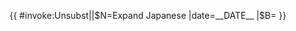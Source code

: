 {{ {{{|safesubst:}}}#invoke:Unsubst||$N=Expand Japanese |date=__DATE__ |$B=
{{Expand language
| 1 = ja
| name = Expand Japanese
| sect = {{{sect|}}}
| page = {{{1|}}}
| date = {{{date|}}}
| time = {{{time|}}}
| status = {{{fa|}}}{{{fl|}}}{{{ga|}}}
}}
}}<noinclude>{{Documentation}}</noinclude>
